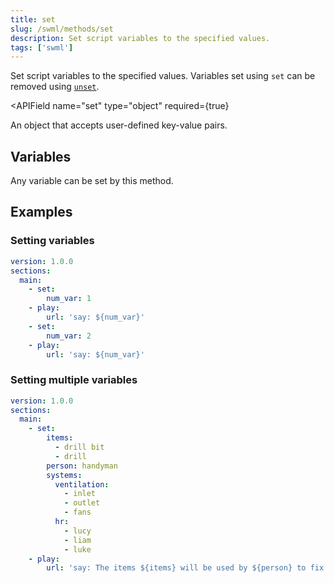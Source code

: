 ```yaml
---
title: set
slug: /swml/methods/set
description: Set script variables to the specified values.
tags: ['swml']
---
```



Set script variables to the specified values. Variables set using `set` can be removed
using [`unset`](./unset.mdx).

<APIField
  name="set"
  type="object"
  required={true}
>
  An object that accepts user-defined key-value pairs.
</APIField>

## **Variables**

Any variable can be set by this method.

## **Examples**

### Setting variables

```yaml andJson
version: 1.0.0
sections:
  main:
    - set:
        num_var: 1
    - play:
        url: 'say: ${num_var}'
    - set:
        num_var: 2
    - play:
        url: 'say: ${num_var}'
```

### Setting multiple variables

```yaml andJson
version: 1.0.0
sections:
  main:
    - set:
        items:
          - drill bit
          - drill
        person: handyman
        systems:
          ventilation:
            - inlet
            - outlet
            - fans
          hr:
            - lucy
            - liam
            - luke
    - play:
        url: 'say: The items ${items} will be used by ${person} to fix ${systems.ventilation}.'
```
